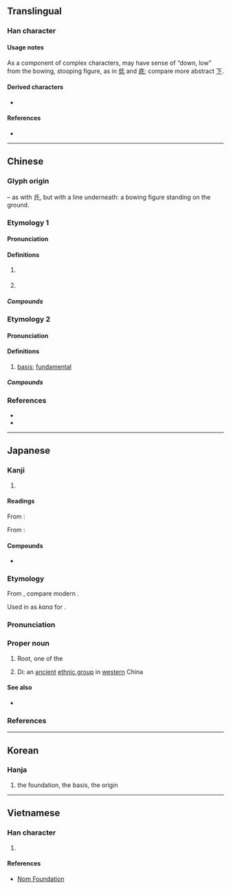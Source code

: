 {{character info/new}}
==Translingual==

===Han character===
{{Han char|rn=83|rad=氏|as=01|sn=5|four=72740|canj=HPM,HVPI|ids=⿱氏丶(G),⿱氏一(HTJK)}}

====Usage notes====
As a component of complex characters, may have sense of “down, low” from the bowing, stooping figure, as in [[低]] and [[底]]; compare more abstract [[下]].

====Derived characters====
* {{l|mul|[[低]], [[厎]], [[底]], [[抵]], [[邸]], [[骶]]}}

====References====
* {{Han ref|kx=0597.190|dkj=17027|dj=0988.310|hdz=32130.020|uh=6C10|ud=27664|bh=A5C2|bd=42434}}

----

==Chinese==
{{zh-forms}}
{{zh-wp|zh:氐|en:Di (Five Barbarians)}}
{{zh-wp|zh:氐宿|en:Root (Chinese constellation)}}

===Glyph origin===
{{Han etym}}
{{Han compound|氏|t1=(bowing figure)|一|ls=p}} – as with 氏, but with a line underneath: a bowing figure standing on the ground.

===Etymology 1===

====Pronunciation====
{{zh-pron
|m=dī
|c=dai1
|mn=tí/te
|mn-t=di1
|mc=2
|oc=1
|cat=n
}}
{{attention|zh|what is mc reading 1 (mandarin reflex "zhi")?}}

====Definitions====
{{zh-hanzi}}

# {{w|Di (Five Barbarians)|Di}} {{gloss|[[ethnic group]]}}
# {{lb|zh|astronomy}} {{w|Root (Chinese constellation)|Root}} {{gloss|Chinese [[constellation]]}}

=====Compounds=====
{{zh-der|氐宿|氐族|氐羌|氐士貉}}

===Etymology 2===

====Pronunciation====
{{zh-pron
|m=dǐ
|c=dai2
|mn=té
|mn-t=di2
|mc=
|oc=2
|cat=
}}

====Definitions====
{{zh-hanzi}}

# {{lb|zh|literary}} [[basis]]; [[fundamental]]

=====Compounds=====
{{zh-der|根氐}}

===References===
* {{R:twedu|A02110}}
* {{R:yue:Hanzi}}

----

==Japanese==

===Kanji===
{{ja-kanji|grade=|rs=氏01}}

# {{w|Di (Five Barbarians)|Di}} {{gl|[[ancient]] [[ethnic group]] in [[west]]ern China}}

====Readings====
{{rfv-pron|ja}}

From {{der|ja|ltc|sort=てい|-}} {{ltc-l|氐|id=1|Di; {{w|Root (Chinese constellation)|Root}} [[mansion]]}}:
{{ja-readings
|goon=だい
|kanon=たい, てい
}}

From {{der|ja|ltc|-}} {{ltc-l|氐|tr=*ʈiɪ|[[basis]], [[fundamental]]}}:
{{ja-readings
|goon=じ<ぢ
|kanon=ち
|kun=ふもと-
}}

====Compounds====
* {{ja-r|氐宿|^ともぼし}}

===Etymology===
<div style="float:right;">
{{wp|lang=ja|テイ宿}}
{{wp|Root (Chinese constellation)}}
{{wp|lang=ja|テイ (民族)}}
{{wp|Di (Five Barbarians)}}
</div>
{{ja-kanjitab|てい|yomi=o}}

From {{der|ja|ltc|sort=てい|-}} {{ltc-l|氐|id=1}}, compare modern {{cog|cmn|氐|tr=dī}}.

Used in {{w|Old Japanese}} as {{m|ja|借音|tr=shakuon}} ''kana'' for {{IPAfont|⟨te⟩}}.

===Pronunciation===
{{ja-pron|y=ko|てい|acc=1|acc_ref=DJR}}

===Proper noun===
{{ja-pos|proper|てい}}

# {{lb|ja|Chinese astronomy}} Root, one of the {{w|Twenty-Eight Mansions}}
#: {{syn|ja|氐宿|tr=Teishū, Tei-shuku|とも星|tr2=Tomoboshi}}
# {{lb|ja|historical}} Di: an [[ancient]] [[ethnic group]] in [[west]]ern China
#: {{hyper|ja|五胡|tr=Goko}}

====See also====
* {{ja-r|てんびん座|^てんびん-ざ|[[Libra]]}}

===References===
<references/>

----

==Korean==

===Hanja===
{{ko-hanja|hangeul=저|eumhun=|rv=jeo|mr=chŏ|y=ce}}

# the foundation, the basis, the origin

----

==Vietnamese==

===Han character===
{{vi-hantu|[[đê]]|rs=氏01}}

# {{defn|vi|sort=氏01}}

====References====
* [http://nomfoundation.org/common/nom_details.php?codepoint=6c10 Nom Foundation]